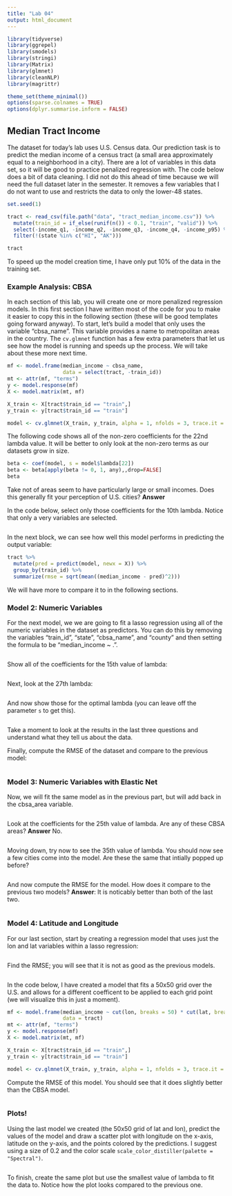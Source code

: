 ```yaml
---
title: "Lab 04"
output: html_document
---
```


```r
library(tidyverse)
library(ggrepel)
library(smodels)
library(stringi)
library(Matrix)
library(glmnet)
library(cleanNLP)
library(magrittr)

theme_set(theme_minimal())
options(sparse.colnames = TRUE)
options(dplyr.summarise.inform = FALSE)
```

## Median Tract Income

The dataset for today's lab uses U.S. Census data. Our prediction task is to
predict the median income of a census tract (a small area approximately equal
to a neighborhood in a city). There are a lot of variables in this data set,
so it will be good to practice penalized regression with. The code below does
a bit of data cleaning. I did not do this ahead of time because we will need
the full dataset later in the semester. It removes a few variables that I do
not want to use and restricts the data to only the lower-48 states.

```r
set.seed(1)

tract <- read_csv(file.path("data", "tract_median_income.csv")) %>%
  mutate(train_id = if_else(runif(n()) < 0.1, "train", "valid")) %>%
  select(-income_q1, -income_q2, -income_q3, -income_q4, -income_p95) %>%
  filter(!(state %in% c("HI", "AK")))

tract
```

To speed up the model creation time, I have only put 10% of the data in the
training set.

### Example Analysis: CBSA

In each section of this lab, you will create one or more penalized regression
models. In this first section I have written most of the code for you to make
it easier to copy this in the following section (these will be good templates
going forward anyway). To start, let's build a model that only uses the variable
"cbsa_name". This variable provides a name to metropolitan areas in the country.
The `cv.glmnet` function has a few extra parameters that let us see how the
model is running and speeds up the process. We will take about these more next
time.

```r
mf <- model.frame(median_income ~ cbsa_name,
                  data = select(tract, -train_id))
mt <- attr(mf, "terms")
y <- model.response(mf)
X <- model.matrix(mt, mf)

X_train <- X[tract$train_id == "train",]
y_train <- y[tract$train_id == "train"]

model <- cv.glmnet(X_train, y_train, alpha = 1, nfolds = 3, trace.it = TRUE)
```

The following code shows all of the non-zero coefficients for the 22nd lambda
value. It will be better to only look at the non-zero terms as our datasets
grow in size.

```r
beta <- coef(model, s = model$lambda[22])
beta <- beta[apply(beta != 0, 1, any),,drop=FALSE]
beta
```

Take not of areas seem to have particularly large or small incomes. Does this
generally fit your perception of U.S. cities? **Answer**

In the code below, select only those coefficients for the 10th lambda. Notice
that only a very variables are selected.

```r

```

In the next block, we can see how well this model performs in predicting the
output variable:

```r
tract %>%
  mutate(pred = predict(model, newx = X)) %>%
  group_by(train_id) %>%
  summarize(rmse = sqrt(mean((median_income - pred)^2)))
```

We will have more to compare it to in the following sections.

### Model 2: Numeric Variables

For the next model, we we are going to fit a lasso regression using all of the
numeric variables in the dataset as predictors. You can do this by removing the
variables "train_id", "state", "cbsa_name", and "county" and then setting the
formula to be "median_income ~ .".

```r

```

Show all of the coefficients for the 15th value of lambda:

```r

```

Next, look at the 27th lambda:

```r

```

And now show those for the optimal lambda (you can leave off the parameter
`s` to get this).

```r

```

Take a moment to look at the results in the last three questions and understand
what they tell us about the data.

Finally, compute the RMSE of the dataset and compare to the previous model:

```r

```

### Model 3: Numeric Variables with Elastic Net

Now, we will fit the same model as in the previous part, but will add back in
the cbsa_area variable.

```r

```

Look at the coefficients for the 25th value of lambda. Are any of these CBSA
areas? **Answer** No.

```r

```

Moving down, try now to see the 35th value of lambda. You should now see a
few cities come into the model. Are these the same that intially popped up
before?

```r

```

And now compute the RMSE for the model. How does it compare to the previous
two models? **Answer**: It is noticably better than both of the last two.

```r

```

### Model 4: Latitude and Longitude

For our last section, start by creating a regression model that uses just the
lon and lat variables within a lasso regression:

```r

```

Find the RMSE; you will see that it is not as good as the previous models.

```r

```

In the code below, I have created a model that fits a 50x50 grid over the U.S.
and allows for a different coefficent to be applied to each grid point (we
will visualize this in just a moment).

```r
mf <- model.frame(median_income ~ cut(lon, breaks = 50) * cut(lat, breaks = 50),
                  data = tract)
mt <- attr(mf, "terms")
y <- model.response(mf)
X <- model.matrix(mt, mf)

X_train <- X[tract$train_id == "train",]
y_train <- y[tract$train_id == "train"]

model <- cv.glmnet(X_train, y_train, alpha = 1, nfolds = 3, trace.it = TRUE)
```

Compute the RMSE of this model. You should see that it does slightly better
than the CBSA model.

```r

```

### Plots!

Using the last model we created (the 50x50 grid of lat and lon), predict the
values of the model and draw a scatter plot with longitude on the x-axis,
latitude on the y-axis, and the points colored by the predictions. I suggest
using a size of 0.2 and the color scale `scale_color_distiller(palette = "Spectral")`.

```r

```

To finish, create the same plot but use the smallest value of lambda to fit
the data to. Notice how the plot looks compared to the previous one.

```r

```

